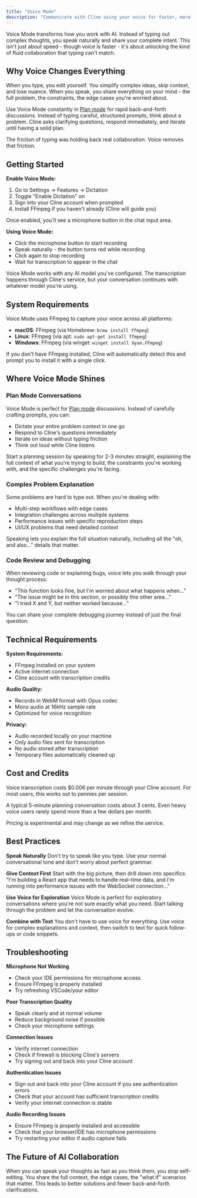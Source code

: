 ```yaml
---
title: "Voice Mode"
description: "Communicate with Cline using your voice for faster, more natural AI collaboration"
---
```


Voice Mode transforms how you work with AI. Instead of typing out complex thoughts, you speak naturally and share your complete intent. This isn't just about speed - though voice is faster - it's about unlocking the kind of fluid collaboration that typing can't match.

## Why Voice Changes Everything

When you type, you edit yourself. You simplify complex ideas, skip context, and lose nuance. When you speak, you share everything on your mind - the full problem, the constraints, the edge cases you're worried about.

Use Voice Mode constantly in [Plan mode](/features/plan-and-act) for rapid back-and-forth discussions. Instead of typing careful, structured prompts, think about a problem. Cline asks clarifying questions, respond immediately, and iterate until having a solid plan.

The friction of typing was holding back real collaboration. Voice removes that friction.

## Getting Started

**Enable Voice Mode:**
1. Go to Settings → Features → Dictation
2. Toggle "Enable Dictation" on
3. Sign into your Cline account when prompted
4. Install FFmpeg if you haven't already (Cline will guide you)

Once enabled, you'll see a microphone button in the chat input area.

**Using Voice Mode:**
- Click the microphone button to start recording
- Speak naturally - the button turns red while recording
- Click again to stop recording
- Wait for transcription to appear in the chat

<Tip>
Voice Mode works with any AI model you've configured. The transcription happens through Cline's service, but your conversation continues with whatever model you're using.
</Tip>

## System Requirements

Voice Mode uses FFmpeg to capture your voice across all platforms:

- **macOS**: FFmpeg (via Homebrew: `brew install ffmpeg`)
- **Linux**: FFmpeg (via apt: `sudo apt-get install ffmpeg`)
- **Windows**: FFmpeg (via winget: `winget install Gyan.FFmpeg`)

If you don't have FFmpeg installed, Cline will automatically detect this and prompt you to install it with a single click.

## Where Voice Mode Shines

### Plan Mode Conversations

Voice Mode is perfect for [Plan mode](/features/plan-and-act) discussions. Instead of carefully crafting prompts, you can:

- Dictate your entire problem context in one go
- Respond to Cline's questions immediately
- Iterate on ideas without typing friction
- Think out loud while Cline listens

Start a planning session by speaking for 2-3 minutes straight, explaining the full context of what you're trying to build, the constraints you're working with, and the specific challenges you're facing.

### Complex Problem Explanation

Some problems are hard to type out. When you're dealing with:
- Multi-step workflows with edge cases
- Integration challenges across multiple systems  
- Performance issues with specific reproduction steps
- UI/UX problems that need detailed context

Speaking lets you explain the full situation naturally, including all the "oh, and also..." details that matter.

### Code Review and Debugging

When reviewing code or explaining bugs, voice lets you walk through your thought process:
- "This function looks fine, but I'm worried about what happens when..."
- "The issue might be in this section, or possibly this other area..."
- "I tried X and Y, but neither worked because..."

You can share your complete debugging journey instead of just the final question.

## Technical Requirements

**System Requirements:**
- FFmpeg installed on your system
- Active internet connection
- Cline account with transcription credits

**Audio Quality:**
- Records in WebM format with Opus codec
- Mono audio at 16kHz sample rate
- Optimized for voice recognition

**Privacy:**
- Audio recorded locally on your machine
- Only audio files sent for transcription
- No audio stored after transcription
- Temporary files automatically cleaned up

## Cost and Credits

Voice transcription costs $0.006 per minute through your Cline account. For most users, this works out to pennies per session.

A typical 5-minute planning conversation costs about 3 cents. Even heavy voice users rarely spend more than a few dollars per month.

<Note>
Pricing is experimental and may change as we refine the service.
</Note>

## Best Practices

**Speak Naturally**
Don't try to speak like you type. Use your normal conversational tone and don't worry about perfect grammar.

**Give Context First**
Start with the big picture, then drill down into specifics. "I'm building a React app that needs to handle real-time data, and I'm running into performance issues with the WebSocket connection..."

**Use Voice for Exploration**
Voice Mode is perfect for exploratory conversations where you're not sure exactly what you need. Start talking through the problem and let the conversation evolve.

**Combine with Text**
You don't have to use voice for everything. Use voice for complex explanations and context, then switch to text for quick follow-ups or code snippets.

## Troubleshooting

**Microphone Not Working**
- Check your IDE permissions for microphone access
- Ensure FFmpeg is properly installed
- Try refreshing VSCode/your editor

**Poor Transcription Quality**
- Speak clearly and at normal volume
- Reduce background noise if possible
- Check your microphone settings

**Connection Issues**
- Verify internet connection
- Check if firewall is blocking Cline's servers
- Try signing out and back into your Cline account

**Authentication Issues**
- Sign out and back into your Cline account if you see authentication errors
- Check that your account has sufficient transcription credits
- Verify your internet connection is stable

**Audio Recording Issues**
- Ensure FFmpeg is properly installed and accessible
- Check that your browser/IDE has microphone permissions
- Try restarting your editor if audio capture fails

## The Future of AI Collaboration

When you can speak your thoughts as fast as you think them, you stop self-editing. You share the full context, the edge cases, the "what if" scenarios that matter. This leads to better solutions and fewer back-and-forth clarifications.
